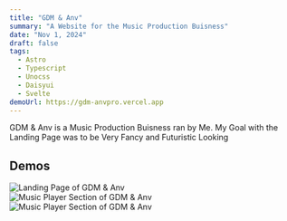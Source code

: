 ```yaml
---
title: "GDM & Anv"
summary: "A Website for the Music Production Buisness"
date: "Nov 1, 2024"
draft: false
tags:
  - Astro
  - Typescript
  - Unocss
  - Daisyui
  - Svelte
demoUrl: https://gdm-anvpro.vercel.app
---
```



GDM & Anv is a Music Production Buisness ran by Me. My Goal with the Landing Page was to be Very Fancy and Futuristic Looking

## Demos

<div>
  <Image
    src={landingPage1stSection}
    alt="Landing Page of GDM & Anv"
    class="w-full"
  />
  <div class="grid grid-cols-2 ">
    <Image
      src={landingPage2ndSection_mobile}
      alt="Music Player Section of GDM & Anv"
      class="size-full "
    />
    <Image
      src={landingPage3rdSection_mobile}
      alt="Music Player Section of GDM & Anv"
      class="size-full"
    />
  </div>
</div>

